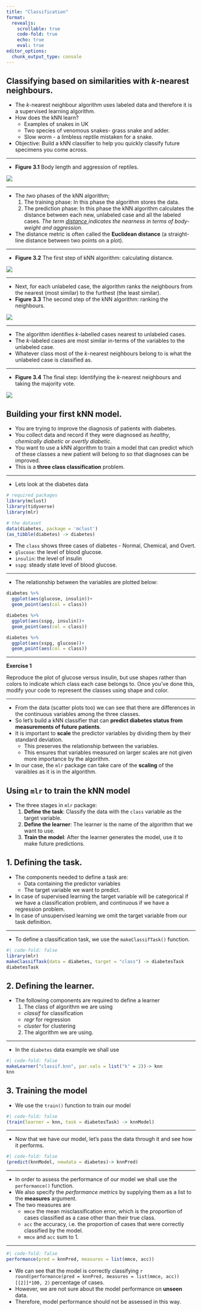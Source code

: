 ```yaml
---
title: "Classification"
format: 
  revealjs:
    scrollable: true
    code-fold: true
    echo: true
    eval: true
editor_options: 
  chunk_output_type: console
---
```


## Classifying based on similarities with *k*-nearest neighbours.

- The *k*-nearest neighbour algorithm uses labeled data and therefore it is a supervised learning algorithm.
- How does the kNN learn?
  - Examples of snakes in UK 
  - Two species of venomous snakes- grass snake and adder.
  - Slow worm - a limbless reptile mistaken for a snake.
- Objective: Build a kNN classifier to help you quickly classify future specimens you come across.

---

- **Figure 3.1** Body length and aggression of reptiles. 

![](5.Classification_files/fig3.1.png)


---

- The *two* phases of the kNN algorithm;
  1. The training phase: In this phase the algorithm stores the data.
  2. The prediction phase: In this phase the kNN algorithm calculates the distance between each new, unlabeled case and all the labeled cases. *The term <u> distance </u> indicates the nearness in terms of body-weight and aggression.*
- The distance metric is often called the **Euclidean distance** (a straight-line distance between two points on a plot).

---

- **Figure 3.2** The first step of kNN algorithm: calculating distance.

![](5.Classification_files/fig3.2.png)

---

- Next, for each unlabeled case, the algorithm ranks the neighbours from the nearest (most similar) to the furthest (the least similar).
- **Figure 3.3** The second step of the kNN algorithm: ranking the neighbours.

![](5.Classification_files/fig3.3.png)


---

- The algorithm identifies *k*-labelled cases nearest to unlabeled cases.
- The *k*-labeled cases are most similar in-terms of the variables to the unlabeled case.
- Whatever class most of the *k*-nearest neighbours belong to is what the unlabeled case is classified as.

---

- **Figure 3.4** The final step: Identifying the *k*-nearest neighbours and taking the majority vote.

![](5.Classification_files/fig3.4.JPG)


## Building your first kNN model.
- You are trying to improve the diagnosis of patients with diabetes.
- You collect data and record if they were diagnosed as *healthy*, *chemically diabetic* or *overtly diabetic*.
- You want to use a kNN algorithm to train a model that can predict which of these classes a new patient will belong to so that diagnoses can be improved.
- This is a **three class classification** problem.

---

- Lets look at the diabetes data
```r
# required packages
library(mclust)
library(tidyverse)
library(mlr)

# the dataset
data(diabetes, package = 'mclust')
(as_tibble(diabetes) -> diabetes)
```

- The `class` shows three cases of diabetes - Normal, Chemical, and Overt.
- `glucose`: the level of blood glucose.
- `insulin`: the level of insulin 
- `sspg`: steady state level of blood glucose.

---

- The relationship between the variables are plotted below:


```r
diabetes %>% 
  ggplot(aes(glucose, insulin))+
  geom_point(aes(col = class))
```


```r
diabetes %>% 
  ggplot(aes(sspg, insulin))+
  geom_point(aes(col = class))
```

```r
diabetes %>% 
  ggplot(aes(sspg, glucose))+
  geom_point(aes(col = class))
```

---

**Exercise 1**

Reproduce the plot of glucose versus insulin, but use shapes rather than colors to indicate which class each case belongs to. Once you’ve done this, modify your code to represent the classes using shape and color.

---

- From the data (scatter plots too) we can see that there are differences in the continuous variables among the three classes.
- So let's build a kNN classifier that can **predict diabetes status from measurements of future patients**.
- It is important to **scale** the predictor variables by dividing them by their standard deviation. 
  - This preserves the relationship between the variables.
  - This ensures that variables measured on larger scales are not given more importance by the algorithm.
- In our case, the `mlr` package can take care of the **scaling** of the varaibles as it is in the algorithm.


## Using `mlr` to train the kNN model
- The three stages in `mlr` package:
  1. **Define the task**: Classify the data with the `class` variable as the target variable.
  2. **Define the learner**: The learner is the name of the algorithm that we want to use.
  3. **Train the model**: After the learner generates the model, use it to make future predictions.
  
## 1. Defining the task.

- The components needed to define a task are:
  - Data containing the predictor variables
  - The target variable we want to predict.
- In case of supervised learning the target variable will be categorical if we have a classification problem, and continuous if we have a regression problem.
- In case of unsupervised learning we omit the target variable from our task definition.

---

- To define a classification task, we use the `makeClassifTask()` function.

```r
#| code-fold: false
library(mlr)
makeClassifTask(data = diabetes, target = "class") -> diabetesTask
diabetesTask
```

## 2. Defining the learner.
- The following components are required to define a learner
  1. The class of algorithm we are using
    - *classif* for classification
    - *regr* for regression
    - *cluster* for clustering 
  2. The algorithm we are using.

---

- In the `diabetes` data example we shall use

```r
#| code-fold: false
makeLearner("classif.knn", par.vals = list("k" = 2))-> knn
knn
```

## 3. Training the model
- We use the `train()` function to train our model
```r
#| code-fold: false
(train(learner = knn, task = diabetesTask) -> knnModel)
```

---

- Now that we have our model, let's pass the data through it and see how it performs.
```r
#| code-fold: false
(predict(knnModel, newdata = diabetes)-> knnPred)
```

---

- In order to assess the performance of our model we shall use the `performance()` function.
- We also specify the *performance metrics* by supplying them as a list to the **measures** argument.
- The two measures are 
  - `mmce` the mean misclassification error, which is the proportion of cases classified as a case other than their true class.
  - `acc` the accuracy, i.e. the proportion of cases that were correctly classified by the model.
  - `mmce` and `acc` sum to 1.

---

```r
#| code-fold: false
performance(pred = knnPred, measures = list(mmce, acc))
```

- We can see that the model is correctly classifying `r round(performance(pred = knnPred, measures = list(mmce, acc))[[2]]*100, 2)` percentage of cases.
- However, we are not sure about the model performance on **unseen** data.
- Therefore, model performance should not be assessed in this way.
